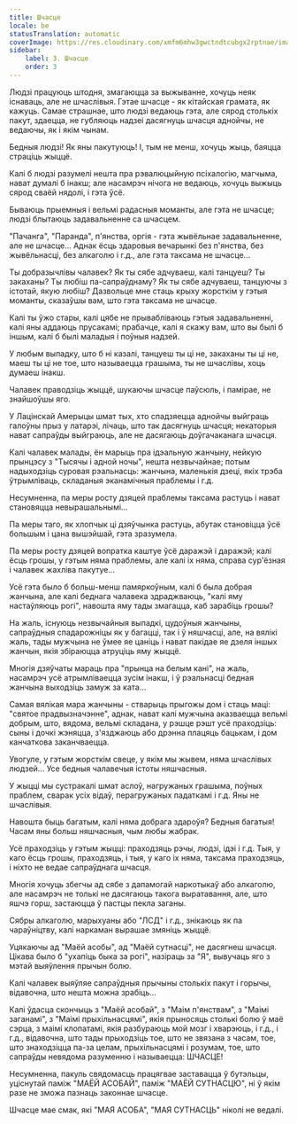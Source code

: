 ```yaml
---
title: Шчасце
locale: be
statusTranslation: automatic
coverImage: https://res.cloudinary.com/xmfm6mhw3gwctndtcubgx2rptnae/image/upload/v1741354419/small_cover_la_gran_rebelion_28716e29d2.webp
sidebar:
    label: 3. Шчасце
    order: 3
---
```

Людзі працуюць штодня, змагаюцца за выжыванне, хочуць неяк існаваць, але не шчаслівыя. Гэтае шчасце - як кітайская грамата, як кажуць. Самае страшнае, што людзі ведаюць гэта, але сярод столькіх пакут, здаецца, не губляюць надзеі дасягнуць шчасця аднойчы, не ведаючы, як і якім чынам.

Бедныя людзі! Як яны пакутуюць! І, тым не менш, хочуць жыць, баяцца страціць жыццё.

Калі б людзі разумелі нешта пра рэвалюцыйную псіхалогію, магчыма, нават думалі б інакш; але насамрэч нічога не ведаюць, хочуць выжыць сярод сваёй нядолі, і гэта ўсё.

Бываюць прыемныя і вельмі радасныя моманты, але гэта не шчасце; людзі блытаюць задавальненне са шчасцем.

"Пачанга", "Паранда", п'янства, оргія - гэта жывёльнае задавальненне, але не шчасце... Аднак ёсць здаровыя вечарынкі без п'янства, без жывёльнасці, без алкаголю і г.д., але гэта таксама не шчасце...

Ты добразычлівы чалавек? Як ты сябе адчуваеш, калі танцуеш? Ты закаханы? Ты любіш па-сапраўднаму? Як ты сябе адчуваеш, танцуючы з істотай, якую любіш? Дазвольце мне стаць крыху жорсткім у гэтыя моманты, сказаўшы вам, што гэта таксама не шчасце.

Калі ты ўжо стары, калі цябе не прывабліваюць гэтыя задавальненні, калі яны аддаюць прусакамі; прабачце, калі я скажу вам, што вы былі б іншым, калі б былі маладыя і поўныя надзей.

У любым выпадку, што б ні казалі, танцуеш ты ці не, закаханы ты ці не, маеш ты ці не тое, што называецца грашыма, ты не шчаслівы, хоць думаеш інакш.

Чалавек праводзіць жыццё, шукаючы шчасце паўсюль, і памірае, не знайшоўшы яго.

У Лацінскай Амерыцы шмат тых, хто спадзяецца аднойчы выйграць галоўны прыз у латарэі, лічаць, што так дасягнуць шчасця; некаторыя нават сапраўды выйграюць, але не дасягаюць доўгачаканага шчасця.

Калі чалавек малады, ён марыць пра ідэальную жанчыну, нейкую прынцэсу з "Тысячы і адной ночы", нешта незвычайнае; потым надыходзіць суровая рэальнасць: жанчына, маленькія дзеці, якіх трэба ўтрымліваць, складаныя эканамічныя праблемы і г.д.

Несумненна, па меры росту дзяцей праблемы таксама растуць і нават становяцца невырашальнымі...

Па меры таго, як хлопчык ці дзяўчынка растуць, абутак становіцца ўсё большым і цана вышэйшай, гэта зразумела.

Па меры росту дзяцей вопратка каштуе ўсё даражэй і даражэй; калі ёсць грошы, у гэтым няма праблемы, але калі іх няма, справа сур'ёзная і чалавек жахліва пакутуе...

Усё гэта было б больш-менш памяркоўным, калі б была добрая жанчына, але калі беднага чалавека здраджваюць, "калі яму настаўляюць рогі", навошта яму тады змагацца, каб зарабіць грошы?

На жаль, існуюць незвычайныя выпадкі, цудоўныя жанчыны, сапраўдныя спадарожніцы як у багацці, так і ў няшчасці, але, на вялікі жаль, тады мужчына не ўмее яе цаніць і нават пакідае яе дзеля іншых жанчын, якія збіраюцца атруціць яму жыццё.

Многія дзяўчаты мараць пра "прынца на белым кані", на жаль, насамрэч усё атрымліваецца зусім інакш, і ў рэальнасці бедная жанчына выходзіць замуж за ката...

Самая вялікая мара жанчыны - стварыць прыгожы дом і стаць маці: "святое прадвызначэнне", аднак, нават калі мужчына аказваецца вельмі добрым, што, вядома, вельмі складана, у рэшце рэшт усё праходзіць: сыны і дочкі жэняцца, з'язджаюць або дрэнна плацяць бацькам, і дом канчаткова заканчваецца.

Увогуле, у гэтым жорсткім свеце, у якім мы жывем, няма шчаслівых людзей... Усе бедныя чалавечыя істоты няшчасныя.

У жыцці мы сустракалі шмат аслоў, нагружаных грашыма, поўных праблем, сварак усіх відаў, перагружаных падаткамі і г.д. Яны не шчаслівыя.

Навошта быць багатым, калі няма добрага здароўя? Бедныя багатыя! Часам яны больш няшчасныя, чым любы жабрак.

Усё праходзіць у гэтым жыцці: праходзяць рэчы, людзі, ідэі і г.д. Тыя, у каго ёсць грошы, праходзяць, і тыя, у каго іх няма, таксама праходзяць, і ніхто не ведае сапраўднага шчасця.

Многія хочуць збегчы ад сябе з дапамогай наркотыкаў або алкаголю, але насамрэч не толькі не дасягаюць такога выратавання, але, што яшчэ горш, застаюцца ў пастцы пекла заганы.

Сябры алкаголю, марыхуаны або "ЛСД" і г.д., знікаюць як па чараўніцтву, калі наркаман вырашае змяніць жыццё.

Уцякаючы ад "Маёй асобы", ад "Маёй сутнасці", не дасягнеш шчасця. Цікава было б "ухапіць быка за рогі", назіраць за "Я", вывучаць яго з мэтай выяўлення прычын болю.

Калі чалавек выяўляе сапраўдныя прычыны столькіх пакут і горычы, відавочна, што нешта можна зрабіць...

Калі ўдасца скончыць з "Маёй асобай", з "Маім п'янствам", з "Маімі заганамі", з "Маімі прыхільнасцямі", якія прыносяць столькі болю ў маё сэрца, з маімі клопатамі, якія разбураюць мой мозг і хварэюць, і г.д., і г.д., відавочна, што тады прыходзіць тое, што не звязана з часам, тое, што знаходзіцца па-за целам, прыхільнасцямі і розумам, тое, што сапраўды невядома разуменню і называецца: ШЧАСЦЕ!

Несумненна, пакуль свядомасць працягвае заставацца ў бутэльцы, уціснутай паміж "МАЁЙ АСОБАЙ", паміж "МАЁЙ СУТНАСЦЮ", ні ў якім разе не зможа пазнаць законнае шчасце.

Шчасце мае смак, які "МАЯ АСОБА", "МАЯ СУТНАСЦЬ" ніколі не ведалі.

